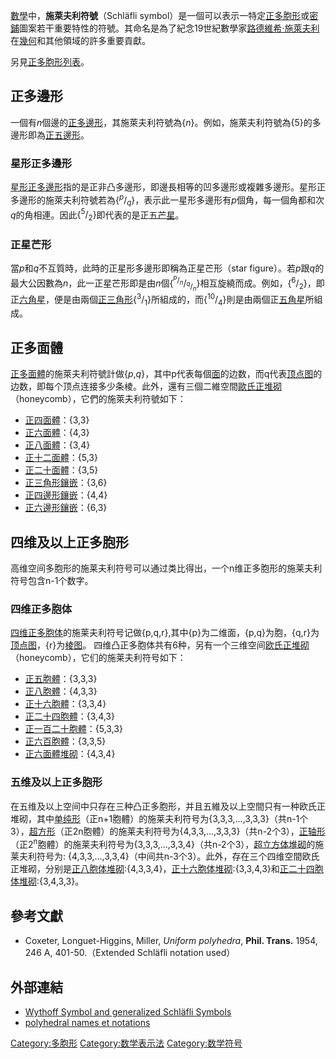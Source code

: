 [[數學|數學]]中，'''施萊夫利符號'''（Schläfli symbol）是一個可以表示一特定[[正多胞形|正多胞形]]或[[密鋪|密鋪]]圖案若干重要特性的符號。其命名是為了紀念19世紀數學家[[路德維希·施萊夫利|路德維希·施萊夫利]]在[[幾何|幾何]]和其他領域的許多重要貢獻。

另見[[正多胞形列表|正多胞形列表]]。

==正多邊形==
一個有''n''個邊的[[正多邊形|正多邊形]]，其施萊夫利符號為<math>\{n\}</math>。例如，施萊夫利符號為<math>\{5\}</math>的多邊形即為[[正五邊形|正五邊形]]。

===星形正多邊形===
[[星形正多邊形|星形正多邊形]]指的是正非凸多邊形，即邊長相等的凹多邊形或複雜多邊形。星形正多邊形的施萊夫利符號若為{<sup>''p''</sup>/<sub>''q''</sub>}，表示此一星形多邊形有''p''個角，每一個角都和次''q''的角相連。因此<math>\{^{5}/_{2}\}</math>即代表的是正[[五芒星|五芒星]]。

===正星芒形===
當''p''和''q''不互質時，此時的正星形多邊形即稱為正星芒形（star figure）。若''p''跟''q''的最大公因數為''n''，此一正星芒形即是由''n''個<math>\{^{^p/_n}/_{^q/_n}\}</math>相互旋繞而成。例如，<math>\{^6/_2\}</math>，即正[[六角星|六角星]]，便是由兩個[[正三角形|正三角形]]<math>\{^3/_1\}</math>所組成的，而<math>\{^{10}/_4\}</math>則是由兩個正[[五角星|五角星]]所組成。

==正多面體==
[[正多面體|正多面體]]的施萊夫利符號計做{''p'',''q''}，其中p代表每個[[面|面]]的边数，而q代表[[顶点图|顶点图]]的边数，即每个顶点连接多少条棱。此外，還有三個二維空間[[鑲嵌_(幾何學)|歐氏正堆砌]]（honeycomb），它們的施萊夫利符號如下：
* [[正四面體|正四面體]]：{3,3}
* [[正六面體|正六面體]]：{4,3}
* [[正八面體|正八面體]]：{3,4}
* [[正十二面體|正十二面體]]：{5,3}
* [[正二十面體|正二十面體]]：{3,5}
* [[正三角形鑲嵌|正三角形鑲嵌]]：{3,6}
* [[正方形鑲嵌|正四邊形鑲嵌]]：{4,4}
* [[正六邊形鑲嵌|正六邊形鑲嵌]]：{6,3}

==四维及以上正多胞形==
高维空间多胞形的施莱夫利符号可以通过类比得出，一个n维正多胞形的施莱夫利符号包含n-1个数字。

===四维正多胞体===
[[四维正多胞体|四维正多胞体]]的施莱夫利符号记做{p,q,r},其中{p}为二维面，{p,q}为胞，{q,r}为[[顶点图|顶点图]]，{r}为[[棱图|棱图]]。
四维凸正多胞体共有6种，另有一个三维空间[[鑲嵌_(幾何學)|欧氏正堆砌]]（honeycomb），它们的施莱夫利符号如下：
* [[正五胞體|正五胞體]]：{3,3,3}
* [[超正方體|正八胞體]]：{4,3,3}
* [[正十六胞體|正十六胞體]]：{3,3,4}
* [[正二十四胞體|正二十四胞體]]：{3,4,3}
* [[正一百二十胞體|正一百二十胞體]]：{5,3,3}
* [[正六百胞體|正六百胞體]]：{3,3,5}
* [[立方体堆砌|正六面體堆砌]]：{4,3,4}

===五维及以上正多胞形===
在五维及以上空间中只存在三种凸正多胞形，并且五維及以上空間只有一种欧氏正堆砌，其中[[单纯形|单纯形]]（正n+1胞體）的施莱夫利符号为{3,3,3,...,3,3,3}（共n-1个3），[[超方形|超方形]]（正2n胞體）的施莱夫利符号为{4,3,3,...,3,3,3}（共n-2个3），[[正轴形|正轴形]]（正2<sup>n</sup>胞體）的施莱夫利符号为{3,3,3,...,3,3,4}（共n-2个3），[[超立方体堆砌|超立方体堆砌]]的施莱夫利符号为: {4,3,3,...,3,3,4}（中间共n-3个3）。此外，存在三个四维空間欧氏正堆砌，分别是[[正八胞体堆砌|正八胞体堆砌]]:{4,3,3,4}，[[正十六胞体堆砌|正十六胞体堆砌]]:{3,3,4,3}和[[正二十四胞体堆砌|正二十四胞体堆砌]]:{3,4,3,3}。

== 參考文獻 ==
* Coxeter, Longuet-Higgins, Miller, ''Uniform polyhedra'', '''Phil. Trans.''' 1954, 246 A, 401-50.（Extended Schläfli notation used）

== 外部連結 ==
* [https://web.archive.org/web/20060522051432/http://bbs.sachina.pku.edu.cn/Stat/Math_World/math/w/w166.htm Wythoff Symbol and generalized Schläfli Symbols]
* [https://web.archive.org/web/20061216081717/http://www.ac-noumea.nc/maths/amc/polyhedr/names_.htm polyhedral names et notations]

[[Category:多胞形|Category:多胞形]]
[[Category:数学表示法|Category:数学表示法]]
[[Category:数学符号|Category:数学符号]]